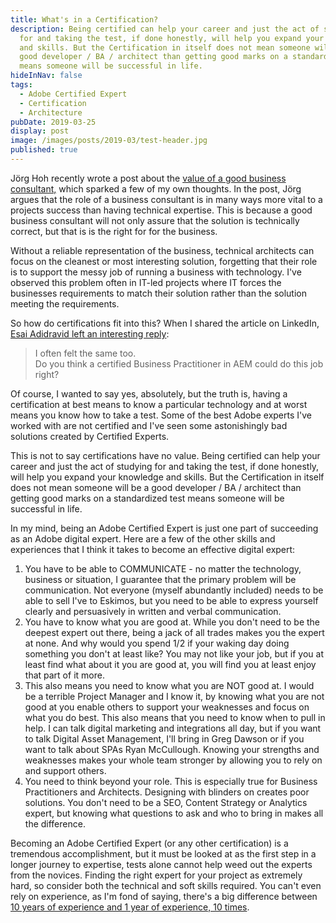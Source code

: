 ```yaml
---
title: What's in a Certification?
description: Being certified can help your career and just the act of studying
  for and taking the test, if done honestly, will help you expand your knowledge
  and skills. But the Certification in itself does not mean someone will be a
  good developer / BA / architect than getting good marks on a standardized test
  means someone will be successful in life.
hideInNav: false
tags:
  - Adobe Certified Expert
  - Certification
  - Architecture
pubDate: 2019-03-25
display: post
image: /images/posts/2019-03/test-header.jpg
published: true
---
```


  
Jörg Hoh recently wrote a post about the [value of a good business consultant,](https://cqdump.wordpress.com/2019/02/14/why-a-good-business-consultant-can-save-you-more-money-than-a-good-aem-architect/) which sparked a few of my own thoughts. In the post, Jörg argues that the role of a business consultant is in many ways more vital to a projects success than having technical expertise. This is because a good business consultant will not only assure that the solution is technically correct, but that is is the right for for the business.

Without a reliable representation of the business, technical architects can focus on the cleanest or most interesting solution, forgetting that their role is to support the messy job of running a business with technology. I've observed this problem often in IT-led projects where IT forces the businesses requirements to match their solution rather than the solution meeting the requirements.

So how do certifications fit into this? When I shared the article on LinkedIn, [Esai Adidravid left an interesting reply](https://www.linkedin.com/feed/update/urn:li:activity:6502286720220884992/?commentUrn=urn%3Ali%3Acomment%3A%28activity%3A6502286720220884992%2C6503009170902609920%29):

> I often felt the same too.   
> Do you think a certified Business Practitioner in AEM could do this job right?

Of course, I wanted to say yes, absolutely, but the truth is, having a certification at best means to know a particular technology and at worst means you know how to take a test. Some of the best Adobe experts I've worked with are not certified and I've seen some astonishingly bad solutions created by Certified Experts.

This is not to say certifications have no value. Being certified can help your career and just the act of studying for and taking the test, if done honestly, will help you expand your knowledge and skills. But the Certification in itself does not mean someone will be a good developer / BA / architect than getting good marks on a standardized test means someone will be successful in life.

In my mind, being an Adobe Certified Expert is just one part of succeeding as an Adobe digital expert. Here are a few of the other skills and experiences that I think it takes to become an effective digital expert:

1. You have to be able to COMMUNICATE - no matter the technology, business or situation, I guarantee that the primary problem will be communication. Not everyone (myself abundantly included) needs to be able to sell I've to Eskimos, but you need to be able to express yourself clearly and persuasively in written and verbal communication.
2. You have to know what you are good at. While you don't need to be the deepest expert out there, being a jack of all trades makes you the expert at none. And why would you spend 1/2 if your waking day doing something you don't at least like? You may not like your job, but if you at least find what about it you are good at, you will find you at least enjoy that part of it more.
3. This also means you need to know what you are NOT good at. I would be a terrible Project Manager and I know it, by knowing what you are not good at you enable others to support your weaknesses and focus on what you do best. This also means that you need to know when to pull in help. I can talk digital marketing and integrations all day, but if you want to talk Digital Asset Management, I'll bring in Greg Dawson or if you want to talk about SPAs Ryan McCullough. Knowing your strengths and weaknesses makes your whole team stronger by allowing you to rely on and support others.
4. You need to think beyond your role. This is especially true for Business Practitioners and Architects. Designing with blinders on creates poor solutions. You don't need to be a SEO, Content Strategy or Analytics expert, but knowing what questions to ask and who to bring in makes all the difference.

Becoming an Adobe Certified Expert (or any other certification) is a tremendous accomplishment, but it must be looked at as the first step in a longer journey to expertise, tests alone cannot help weed out the experts from the novices. Finding the right expert for your project as extremely hard, so consider both the technical and soft skills required. You can't even rely on experience, as I'm fond of saying, there's a big difference between [10 years of experience and 1 year of experience, 10 times](https://news.ycombinator.com/item?id=4627373).  
  
